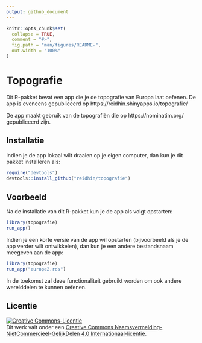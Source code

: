 ```yaml
---
output: github_document
---
```


<!-- README.md is generated from README.Rmd. Please edit that file -->

```r
knitr::opts_chunk$set(
  collapse = TRUE,
  comment = "#>",
  fig.path = "man/figures/README-",
  out.width = "100%"
)
```

# Topografie

<!-- badges: start -->
<!-- badges: end -->

Dit R-pakket bevat een app die je de topografie van Europa laat oefenen. De app is eveneens gepubliceerd op https://reidhin.shinyapps.io/topografie/

De app maakt gebruik van de topografiën die op https://nominatim.org/ gepubliceerd zijn.

## Installatie

Indien je de app lokaal wilt draaien op je eigen computer, dan kun je dit pakket installeren als:

``` r
require("devtools")
devtools::install_github("reidhin/topografie")
```

## Voorbeeld

Na de installatie van dit R-pakket kun je de app als volgt opstarten:

```r
library(topografie)
run_app()
```

Indien je een korte versie van de app wil opstarten (bijvoorbeeld als je de app verder wilt ontwikkelen), dan
kun je een andere bestandsnaam meegeven aan de app:

```r
library(topografie)
run_app("europe2.rds")
```

In de toekomst zal deze functionaliteit gebruikt worden om ook andere werelddelen te kunnen oefenen.


## Licentie

<a rel="license" href="https://creativecommons.org/licenses/by-nc-sa/4.0/deed.nl"><img alt="Creative Commons-Licentie" style="border-width:0" src="https://i.creativecommons.org/l/by-nc-sa/4.0/88x31.png" /></a><br />Dit werk valt onder een <a rel="license" href="https://creativecommons.org/licenses/by-nc-sa/4.0/deed.nl">Creative Commons Naamsvermelding-NietCommercieel-GelijkDelen 4.0 Internationaal-licentie</a>.
